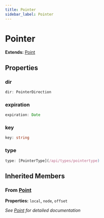 ```yaml
---
title: Pointer
sidebar_label: Pointer
---
```


# Pointer

**Extends:** [Point](/api/interfaces/point)

## Properties

### dir

```typescript
dir: PointerDirection
```

### expiration

```typescript
expiration: Date
```

### key

```typescript
key: string
```

### type

```typescript
type: [PointerType](/api/types/pointertype)
```

## Inherited Members

### From [Point](/api/interfaces/point)

**Properties:** `local`, `node`, `offset`

*See [Point](/api/interfaces/point) for detailed documentation*

